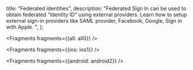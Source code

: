   title: "Federated identities",
  description: "Federated Sign In can be used to obtain federated “Identity ID” using external providers. Learn how to setup external sign-in providers like SAML provider, Facebook, Google, Sign in with Apple. ",
};


<Fragments fragments={{all: all0}} />


<Fragments fragments={{ios: ios1}} />


<Fragments fragments={{android: android2}} />
